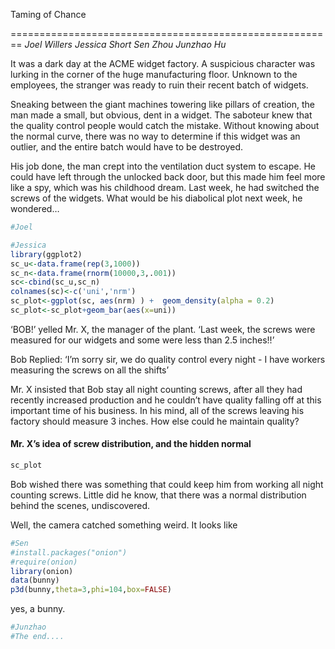 Taming of Chance

========================================================
*Joel Willers*
*Jessica Short*
*Sen Zhou*
*Junzhao Hu*

It was a dark day at the ACME widget factory. A suspicious character was lurking in the corner of the huge manufacturing floor. Unknown to the employees, the stranger was ready to ruin their recent batch of widgets.

Sneaking between the giant machines towering like pillars of creation, the man made a small, but obvious, dent in a widget. The saboteur knew that the quality control people would catch the mistake. Without knowing about the normal curve, there was no way to determine if this widget was an outlier, and the entire batch would have to be destroyed.

His job done, the man crept into the ventilation duct system to escape. He could have left through the unlocked back door, but this made him feel more like a spy, which was his childhood dream. Last week, he had switched the screws of the widgets. What would be his diabolical plot next week, he wondered...

```r
#Joel
```
```r
#Jessica
library(ggplot2)
sc_u<-data.frame(rep(3,1000))
sc_n<-data.frame(rnorm(10000,3,.001))
sc<-cbind(sc_u,sc_n)
colnames(sc)<-c('uni','nrm')
sc_plot<-ggplot(sc, aes(nrm) ) +  geom_density(alpha = 0.2) 
sc_plot<-sc_plot+geom_bar(aes(x=uni))

```
'BOB!' yelled Mr. X, the manager of the plant. 'Last week, the screws were measured for our widgets and some were less than 2.5 inches!!'

Bob Replied: 'I'm sorry sir, we do quality control every night - I have workers measuring the screws on all the shifts'

Mr. X insisted that Bob stay all night counting screws, after all they had recently increased production and he couldn't have quality falling off at this important time of his business. In his mind, all of the screws leaving his factory should measure 3 inches. How else could he maintain quality?

#### Mr. X's idea of screw distribution, and the hidden normal
```r
sc_plot
```
Bob wished there was something that could keep him from working all night counting screws. Little did he know, that there was a normal distribution behind the scenes, undiscovered. 


Well, the camera catched something weird. It looks like 
```r
#Sen
#install.packages("onion")
#require(onion) 
library(onion)
data(bunny) 
p3d(bunny,theta=3,phi=104,box=FALSE)

```
yes, a bunny.

```r
#Junzhao
#The end....

```




